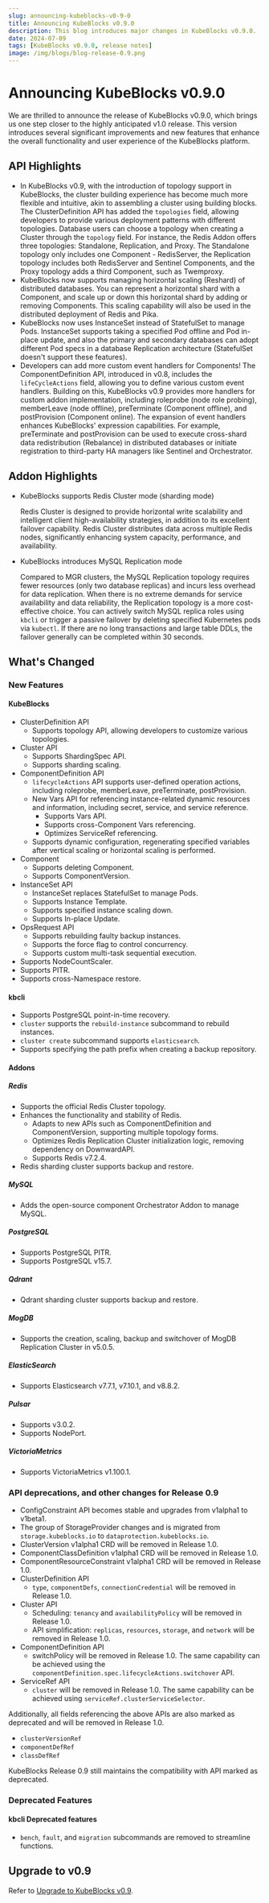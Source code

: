 ```yaml
---
slug: announcing-kubeblocks-v0-9-0
title: Announcing KubeBlocks v0.9.0
description: This blog introduces major changes in KubeBlocks v0.9.0.
date: 2024-07-09
tags: [KubeBlocks v0.9.0, release notes]
image: /img/blogs/blog-release-0.9.png
---
```


# Announcing KubeBlocks v0.9.0

We are thrilled to announce the release of KubeBlocks v0.9.0, which brings us one step closer to the highly anticipated v1.0 release. This version introduces several significant improvements and new features that enhance the overall functionality and user experience of the KubeBlocks platform.

## API Highlights

- In KubeBlocks v0.9, with the introduction of topology support in KubeBlocks, the cluster building experience has become much more flexible and intuitive, akin to assembling a cluster using building blocks. The ClusterDefinition API has added the `topologies` field, allowing developers to provide various deployment patterns with different topologies. Database users can choose a topology when creating a Cluster through the `topology` field. For instance, the Redis Addon offers three topologies: Standalone, Replication, and Proxy. The Standalone topology only includes one Component - RedisServer, the Replication topology includes both RedisServer and Sentinel Components, and the Proxy topology adds a third Component, such as Twemproxy.
- KubeBlocks now supports managing horizontal scaling (Reshard) of distributed databases. You can represent a horizontal shard with a Component, and scale up or down this horizontal shard by adding or removing Components. This scaling capability will also be used in the distributed deployment of Redis and Pika.
- KubeBlocks now uses InstanceSet instead of StatefulSet to manage Pods. InstanceSet supports taking a specified Pod offline and Pod in-place update, and also the primary and secondary databases can adopt different Pod specs in a database Replication architecture (StatefulSet doesn't support these features).
- Developers can add more custom event handlers for Components! The ComponentDefinition API, introduced in v0.8, includes the `lifeCycleActions` field, allowing you to define various custom event handlers. Building on this, KubeBlocks v0.9 provides more handlers for custom addon implementation, including roleprobe (node role probing), memberLeave (node offline), preTerminate (Component offline), and postProvision (Component online). The expansion of event handlers enhances KubeBlocks' expression capabilities. For example, preTerminate and postProvision can be used to execute cross-shard data redistribution (Rebalance) in distributed databases or initiate registration to third-party HA managers like Sentinel and Orchestrator.

## Addon Highlights

- KubeBlocks supports Redis Cluster mode (sharding mode)
  
  Redis Cluster is designed to provide horizontal write scalability and intelligent client high-availability strategies, in addition to its excellent failover capability. Redis Cluster distributes data across multiple Redis nodes, significantly enhancing system capacity, performance, and availability.

- KubeBlocks introduces MySQL Replication mode
  
  Compared to MGR clusters, the MySQL Replication topology requires fewer resources (only two database replicas) and incurs less overhead for data replication. When there is no extreme demands for service availability and data reliability, the Replication topology is a more cost-effective choice. You can actively switch MySQL replica roles using `kbcli` or trigger a passive failover by deleting specified Kubernetes pods via `kubectl`. If there are no long transactions and large table DDLs, the failover generally can be completed within 30 seconds.

## What's Changed

### New Features

#### KubeBlocks

- ClusterDefinition API
  - Supports topology API, allowing developers to customize various topologies.
- Cluster API
  - Supports ShardingSpec API.
  - Supports sharding scaling.
- ComponentDefinition  API
  - `lifecycleActions` API supports user-defined operation actions, including roleprobe, memberLeave, preTerminate, postProvision.
  - New Vars API for referencing instance-related dynamic resources and information, including secret, service, and service reference.
    - Supports Vars API.
    - Supports cross-Component Vars referencing.
    - Optimizes ServiceRef referencing.
  - Supports dynamic configuration, regenerating specified variables after vertical scaling or horizontal scaling is performed.
- Component
  - Supports deleting Component.
  - Supports ComponentVersion.
- InstanceSet API
  - InstanceSet replaces StatefulSet to manage Pods.
  - Supports Instance Template.
  - Supports specified instance scaling down.
  - Supports In-place Update.
- OpsRequest API
  - Supports rebuilding faulty backup instances.
  - Supports the force flag to control concurrency.
  - Supports custom multi-task sequential execution.
- Supports NodeCountScaler.
- Supports PITR.
- Supports cross-Namespace restore.

#### kbcli

- Supports PostgreSQL point-in-time recovery.
- `cluster` supports the `rebuild-instance` subcommand to rebuild instances.
- `cluster create` subcommand supports `elasticsearch`.
- Supports specifying the path prefix when creating a backup repository.

#### Addons

##### Redis

- Supports the official Redis Cluster topology.
- Enhances the functionality and stability of Redis.
  - Adapts to new APIs such as ComponentDefinition and ComponentVersion, supporting multiple topology forms.
  - Optimizes Redis Replication Cluster initialization logic, removing dependency on DownwardAPI.
  - Supports Redis v7.2.4.
- Redis sharding cluster supports backup and restore.

##### MySQL

- Adds the open-source component Orchestrator Addon to manage MySQL.

##### PostgreSQL

- Supports PostgreSQL PITR.
- Supports PostgreSQL v15.7.

##### Qdrant

- Qdrant sharding cluster supports backup and restore.

##### MogDB

- Supports the creation, scaling, backup and switchover of MogDB Replication Cluster in v5.0.5.

##### ElasticSearch

- Supports Elasticsearch v7.7.1, v7.10.1, and v8.8.2.

##### Pulsar

- Supports v3.0.2.
- Supports NodePort.

##### VictoriaMetrics

- Supports VictoriaMetrics v1.100.1.

### API  deprecations, and other changes for Release 0.9

- ConfigConstraint API becomes stable and upgrades from v1alpha1 to v1beta1.
- The group of StorageProvider changes and is migrated from `storage.kubeblocks.io` to `dataprotection.kubeblocks.io`.
- ClusterVersion v1alpha1 CRD will be removed in Release 1.0.
- ComponentClassDefinition v1alpha1 CRD will be removed in Release 1.0.
- ComponentResourceConstraint v1alpha1 CRD will be removed in Release 1.0.
- ClusterDefinition API
  - `type`, `componentDefs`, `connectionCredential` will be removed in Release 1.0.
- Cluster API
  - Scheduling: `tenancy` and `availabilityPolicy` will be removed in Release 1.0.
  - API simplification: `replicas`, `resources`, `storage`, and `network` will be removed in Release 1.0.
- ComponentDefinition  API
  - switchPolicy will be removed in Release 1.0. The same capability can be achieved using the `componentDefinition.spec.lifecycleActions.switchover` API.
- ServiceRef API
  - `cluster` will be removed in Release 1.0. The same capability can be achieved using `serviceRef.clusterServiceSelector`.

Additionally, all fields referencing the above APIs are also marked as deprecated and will be removed in Release 1.0.

- `clusterVersionRef`
- `componentDefRef`
- `classDefRef`

KubeBlocks Release 0.9 still maintains the compatibility with API marked as deprecated.

### Deprecated Features

#### kbcli Deprecated features

- `bench`, `fault`, and `migration` subcommands are removed to streamline functions.

## Upgrade to v0.9

Refer to [Upgrade to KubeBlocks v0.9](https://kubeblocks.io/docs/release-0.9/user_docs/installation/upgrade/upgrade-kubeblocks-to-0.9).
